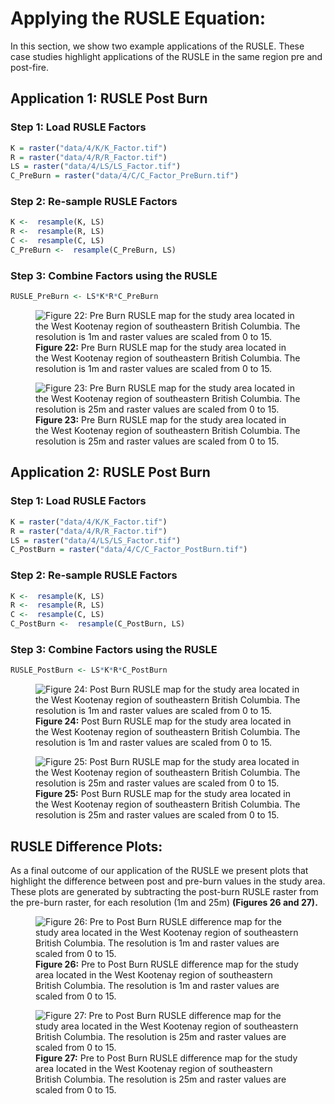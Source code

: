 # Applying the RUSLE Equation: {#sec-applying-the-rusle-equation .unnumbered}

In this section, we show two example applications of the RUSLE. These case studies highlight applications of the RUSLE in the same region pre and post-fire.

## Application 1: RUSLE Post Burn {#sec-application-1-rusle-post-burn .unnumbered}

### Step 1: Load RUSLE Factors {#sec-step-1-load-rusle-factors .unnumbered}

``` r
K = raster("data/4/K/K_Factor.tif")
R = raster("data/4/R/R_Factor.tif")
LS = raster("data/4/LS/LS_Factor.tif")
C_PreBurn = raster("data/4/C/C_Factor_PreBurn.tif")
```

### Step 2: Re-sample RUSLE Factors {#sec-step-3-re-sample-rusle-factors .unnumbered}

``` r
K <-  resample(K, LS)
R <-  resample(R, LS)
C <-  resample(C, LS)
C_PreBurn <-  resample(C_PreBurn, LS)
```

### Step 3: Combine Factors using the RUSLE {#sec-step-4-combine-factors-using-the-rusle .unnumbered}

``` r
RUSLE_PreBurn <- LS*K*R*C_PreBurn
```

![**Figure 22:** Pre Burn RUSLE map for the study area located in the West Kootenay region of southeastern British Columbia. The resolution is 1m and raster values are scaled from 0 to 15.](img/rusle_1m_prefire_scaled.png)

![**Figure 23:** Pre Burn RUSLE map for the study area located in the West Kootenay region of southeastern British Columbia. The resolution is 25m and raster values are scaled from 0 to 15.](img/rusle_25m_prefire_scaled.png)

## Application 2: RUSLE Post Burn {#sec-application-2-rusle-post-burn .unnumbered}

### Step 1: Load RUSLE Factors {#sec-step-1-load-rusle-factors_post .unnumbered}

``` r
K = raster("data/4/K/K_Factor.tif")
R = raster("data/4/R/R_Factor.tif")
LS = raster("data/4/LS/LS_Factor.tif")
C_PostBurn = raster("data/4/C/C_Factor_PostBurn.tif")
```

### Step 2: Re-sample RUSLE Factors {#sec-step-3-resample-rusle-factors .unnumbered}

``` r
K <-  resample(K, LS)
R <-  resample(R, LS)
C <-  resample(C, LS)
C_PostBurn <-  resample(C_PostBurn, LS)
```

### Step 3: Combine Factors using the RUSLE {#sec-step-4-combine-factors-using-the-rusle-post .unnumbered}

``` r
RUSLE_PostBurn <- LS*K*R*C_PostBurn
```

![**Figure 24:** Post Burn RUSLE map for the study area located in the West Kootenay region of southeastern British Columbia. The resolution is 1m and raster values are scaled from 0 to 15.](img/rusle_1m_postfire_scaled.png)

![**Figure 25:** Post Burn RUSLE map for the study area located in the West Kootenay region of southeastern British Columbia. The resolution is 25m and raster values are scaled from 0 to 15.](img/rusle_25m_postfire_scaled.png)

## RUSLE Difference Plots: {#sec-rusle-difference-plots .unnumbered}

As a final outcome of our application of the RUSLE we present plots that highlight the difference between post and pre-burn values in the study area. These plots are generated by subtracting the post-burn RUSLE raster from the pre-burn raster, for each resolution (1m and 25m) **(Figures 26 and 27).**

![**Figure 26:** Pre to Post Burn RUSLE difference map for the study area located in the West Kootenay region of southeastern British Columbia. The resolution is 1m and raster values are scaled from 0 to 15.](img/subtraction_rusle_1m_scaled.png)

![**Figure 27:** Pre to Post Burn RUSLE difference map for the study area located in the West Kootenay region of southeastern British Columbia. The resolution is 25m and raster values are scaled from 0 to 15.](img/subtraction_rusle_25m_scaled.png)
